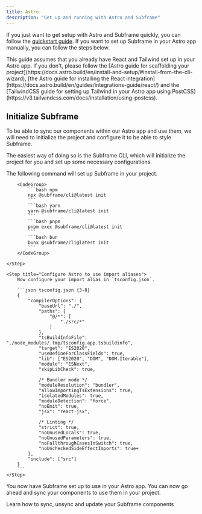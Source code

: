 ```yaml
---
title: Astro
description: "Get up and running with Astro and Subframe"
---
```


If you just want to get setup with Astro and Subframe quickly, you can follow the [quickstart guide](/getting-started/quickstart). If you want to set up Subframe in your Astro app manually, you can follow the steps below.

<Note>
  This guide assumes that you already have React and Tailwind set up in your Astro app. If you don't, please follow the
  [Astro guide for scaffolding your
  project](https://docs.astro.build/en/install-and-setup/#install-from-the-cli-wizard), [the Astro guide for installing
  the React integration](https://docs.astro.build/en/guides/integrations-guide/react/) and the [TailwindCSS guide for
  setting up Tailwind in your Astro app using PostCSS](https://v3.tailwindcss.com/docs/installation/using-postcss).
</Note>

## Initialize Subframe

To be able to sync our components within our Astro app and use them, we will need to initialize the project and configure it to be able to style Subframe.

The easiest way of doing so is the Subframe CLI, which will initialize the project for you and set up some necessary configurations.

<Steps>
    <Step title="Run the Subframe CLI">
        The following command will set up Subframe in your project.

        <CodeGroup>
            ```bash npm
            npx @subframe/cli@latest init
            ```
            ```bash yarn
            yarn @subframe/cli@latest init
            ```
            ```bash pnpm
            pnpm exec @subframe/cli@latest init
            ```
            ```bash bun
            bunx @subframe/cli@latest init
            ```
        </CodeGroup>

    </Step>

    <Step title="Configure Astro to use import aliases">
        Now configure your import alias in `tsconfig.json`.

        ```json tsconfig.json {3-8}
        {
            "compilerOptions": {
                "baseUrl": "./",
                "paths": {
                    "@/*": [
                        "./src/*"
                    ]
                },
                "tsBuildInfoFile": "./node_modules/.tmp/tsconfig.app.tsbuildinfo",
                "target": "ES2020",
                "useDefineForClassFields": true,
                "lib": ["ES2020", "DOM", "DOM.Iterable"],
                "module": "ESNext",
                "skipLibCheck": true,

                /* Bundler mode */
                "moduleResolution": "bundler",
                "allowImportingTsExtensions": true,
                "isolatedModules": true,
                "moduleDetection": "force",
                "noEmit": true,
                "jsx": "react-jsx",

                /* Linting */
                "strict": true,
                "noUnusedLocals": true,
                "noUnusedParameters": true,
                "noFallthroughCasesInSwitch": true,
                "noUncheckedSideEffectImports": true+
            },
            "include": ["src"]
        }
        ```
    </Step>

</Steps>

You now have Subframe set up to use in your Astro app. You can now go ahead and sync your components to use them in your project.

<Card title="Syncing components" href="/developing-with-subframe/basics/syncing-components">
  Learn how to sync, unsync and update your Subframe components
</Card>
